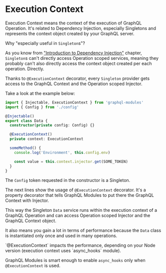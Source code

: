 
# Execution Context

Execution Context means the context of the execution of GraphQL Operation. It's related to Dependency Injection, especially Singletons and represents the context object created by your GraphQL server.

Why "especially useful in `Singleton`s"?

As you know from ["Introduction to Dependency Injection"](../di/introduction) chapter, `Singleton`s can't directly access Operation scoped services, meaning they probably can't also directly access the context object created per each operation. Directly.

Thanks to `@ExecutionContext` decorator, every `Singleton` provider gets access to the GraphQL Context and the Operation scoped Injector.

Take a look at the example below:

```ts
import { Injectable, ExecutionContext } from 'graphql-modules'
import { Config } from './config'

@Injectable()
export class Data {
  constructor(private config: Config) {}

  @ExecutionContext()
  private context: ExecutionContext

  someMethod() {
    console.log('Environment', this.config.env)

    const value = this.context.injector.get(SOME_TOKEN)
  }
}
```

The `Config` token requested in the constructor is a Singleton.

The next lines show the usage of `@ExecutionContext` decorator. It's a property decorator that tells GraphQL Modules to put there the GraphQL Context with Injector.

This way the Singleton `Data` service runs within the execution context of a GraphQL Operation and can access Operation scoped Injector and the GraphQL Context object.

It also means you gain a lot in terms of performance because the `Data` class is instantiated only once and used in many operations.

<Callout>
  `@ExecutionContext` impacts the performance, depending on your Node version
  (execution context uses `async_hooks` module).

GraphQL Modules is smart enough to enable `async_hooks` only when
`@ExecutionContext` is used.

</Callout>

